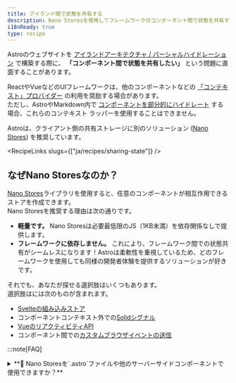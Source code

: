 ```yaml
---
title: アイランド間で状態を共有する
description: Nano Storesを使用してフレームワークのコンポーネント間で状態を共有する方法を学びます。
i18nReady: true
type: recipe
---
```



Astroのウェブサイトを [アイランドアーキテクチャ / パーシャルハイドレーション](/ja/concepts/islands/) で構築する際に、 **「コンポーネント間で状態を共有したい」** という問題に直面することがあります。

ReactやVueなどのUIフレームワークは、他のコンポーネントなどの [「コンテキスト」プロバイダー](https://react.dev/learn/passing-data-deeply-with-context) の利用を奨励する場合があります。   
ただし、AstroやMarkdown内で [コンポーネントを部分的にハイドレート](/ja/guides/framework-components/#インタラクティブなコンポーネント) する場合、これらのコンテキスト ラッパーを使用することはできません。

Astroは、クライアント側の共有ストレージに別のソリューション ([Nano Stores](https://github.com/nanostores/nanostores)) を推奨しています。

<RecipeLinks slugs={["ja/recipes/sharing-state"]} />

## なぜNano Storesなのか？

[Nano Stores](https://github.com/nanostores/nanostores)ライブラリを使用すると、任意のコンポーネントが相互作用できるストアを作成できます。   
Nano Storesを推奨する理由は次の通りです。
- **軽量です。** Nano Storesは必要最低限のJS（1KB未満）を依存関係なしで提供します。
- **フレームワークに依存しません。** これにより、フレームワーク間での状態共有がシームレスになります！Astroは柔軟性を重視しているため、どのフレームワークを使用しても同様の開発者体験を提供するソリューションが好きです。

それでも、あなたが探せる選択肢はいくつもあります。   
選択肢はには次のものが含まれます。
- [Svelteの組み込みストア](https://svelte.dev/tutorial/writable-stores)
- コンポーネントコンテキスト外での[Solidシグナル](https://www.solidjs.com/docs/latest)
- [VueのリアクティビティAPI](https://vuejs.org/guide/scaling-up/state-management.html#simple-state-management-with-reactivity-api)
- コンポーネント間での[カスタムブラウザイベントの送信](https://developer.mozilla.org/en-US/docs/Web/Events/Creating_and_triggering_events)

:::note[FAQ]

<details>
<summary>**🙋 Nano Storesを`.astro`ファイルや他のサーバーサイドコンポーネントで使用できますか？**</summary>
Nano Storesは `<script>` タグ内で [`.astro` コンポーネント間での状態を共有する](/ja/recipes/sharing-state/) ことができます。   
ただし、次の制限があるため、サーバーサイドコンポーネントのフロントマターでNano Storesを使用することは推奨されません。

- `.astro`ファイルや [ノンハイドレート コンポーネント](/ja/guides/framework-components/#インタラクティブなコンポーネント) からストアに書き込んでも、 [クライアントサイドコンポーネント](/ja/reference/directives-reference/#クライアントディレクティブ) が受け取る値には影響しません。
- Nano Storeをクライアントサイドコンポーネントに "prop"として渡すことはできません。
- Astroコンポーネントは再レンダリングされないため、`.astro`ファイルからの変更を保存するようにサブスクライブすることはできません。

これらの制限を理解した上で使用する必要がある場合は、Nano Storesを試してみてください！   
Nano Storesは **クライアント** の変更に反応するように構築されているので注意してください。

</details>

<details>
<summary>**🙋 SvelteストアはNano Storesとどう比較されますか？**</summary>

**Nano Storesと[Svelteストア](https://svelte.dev/tutorial/writable-stores)は非常に似ています！** 実際、[Nano StoresはSvelteストアで使用されるのと同じ`$`ショートカット](https://github.com/nanostores/nanostores#svelte)をサブスクリプションに使用できます。

サードパーティのライブラリを避けたい場合は、[Svelteストア](https://svelte.dev/tutorial/writable-stores)が優れたアイランド間のコミュニケーションツールになります。

それでも、次のような理由であれば、Nano Storesの方がいいかもしれません。   
a) ["objects"](https://github.com/nanostores/nanostores#maps)や[async state](https://github.com/nanostores/nanostores#lazy-stores)用のアドオンが好きな場合   
b) Svelteと他のUIフレームワーク（PreactやVueなど）間で通信したい場合

</details>

<details>
<summary>**🙋 SolidシグナルはNano Storesとどう比較されますか？**</summary>

Solidを使用した際に、[signals](https://www.solidjs.com/docs/latest#createsignal)や[stores](https://www.solidjs.com/docs/latest#createstore)をコンポーネントの外に移動してみたことがあるかもしれません。
これは、Solidのアイランド間で状態を共有する素晴らしい方法です！
共有ファイルからシグナルをエクスポートしてみましょう。

```js
// sharedStore.js
import { createSignal } from 'solid-js';

export const sharedCount = createSignal(0);
```
...そして、この`sharedCount`をインポートするすべてのコンポーネントは同じ状態を共有します。
この方法はうまく機能しますが、次のような理由であれば、Nano Storesの方がいいかもしれません。   
a) ["objects"](https://github.com/nanostores/nanostores#maps)や[async state](https://github.com/nanostores/nanostores#lazy-stores)用のアドオンが好きな場合   
b) Solidと他のUIフレームワーク（PreactやVueなど）間で通信したい場合
</details>
:::

## Nano Storesのインストール

使い始めるには、Nano Storesと、お好みのUIフレームワーク用のヘルパーパッケージをインストールしてください。

<UIFrameworkTabs>
  <Fragment slot="preact">
  ```shell
  npm install nanostores @nanostores/preact
  ```
  </Fragment>
  <Fragment slot="react">
  ```shell
  npm install nanostores @nanostores/react
  ```
  </Fragment>
  <Fragment slot="solid">
  ```shell
  npm install nanostores @nanostores/solid
  ```
  </Fragment>
  <Fragment slot="svelte">
  ```shell
  npm install nanostores
  ```
  :::note
  ヘルパーパッケージはありません！Nano Storesは標準的なSvelteストアと同様に使用できます。
  :::
  </Fragment>
  <Fragment slot="vue">
  ```shell
  npm install nanostores @nanostores/vue
  ```
  </Fragment>
  <Fragment slot="lit">
  ```shell
  npm install nanostores @nanostores/lit
  ```
  </Fragment>
</UIFrameworkTabs>

ここから[Nano Stores使用ガイド](https://github.com/nanostores/nanostores#guide)に遷移するか、以下の例に従って進めてください！

## 使用例 - eコマースのカートフライアウト

簡単なeコマースインターフェースを構築するとしましょう。   
以下の3つのインタラクティブな要素があります。
- 「カートに追加」送信フォーム
- カートに追加されたアイテムを表示するフライアウトメニュー
- カートフライアウトメニューのトグル

<LoopingVideo sources={[{ src: '/videos/stores-example.mp4', type: 'video/mp4' }]} />

_[**完成した例**](https://github.com/withastro/astro/tree/main/examples/with-nanostores) をあなたのマシンやオンラインでStackBlitzを介して試してみてください。_

あなたの基本的なAstroファイルは次のようになります。

```astro
---
// src/pages/index.astro
import CartFlyoutToggle from '../components/CartFlyoutToggle';
import CartFlyout from '../components/CartFlyout';
import AddToCartForm from '../components/AddToCartForm';
---

<!DOCTYPE html>
<html lang="en">
<head>...</head>
<body>
  <header>
    <nav>
      <a href="/">Astro storefront</a>
      <CartFlyoutToggle client:load />
    </nav>
  </header>
  <main>
    <AddToCartForm client:load>
    <!-- ... -->
    </AddToCartForm>
  </main>
  <CartFlyout client:load />
</body>
</html>
```

### 「atoms」を使用する

`CartFlyoutToggle`がクリックされたときに`CartFlyout`を開くようにしましょう。

まず、新しいJSまたはTSファイルを作成して、ストアを含めます。   
このために["atoms"](https://github.com/nanostores/nanostores#atoms)を使用します。

```js
// src/cartStore.js
import { atom } from 'nanostores';

export const isCartOpen = atom(false);
```

次に、このストアを読み取りや書き込みが必要なファイルにインポートします。   
まず、`CartFlyoutToggle`を接続します。

<UIFrameworkTabs>
<Fragment slot="preact">
```jsx
// src/components/CartFlyoutToggle.jsx
import { useStore } from '@nanostores/preact';
import { isCartOpen } from '../cartStore';

export default function CartButton() {
  // `useStore`フックでストアの値を読み取る
  const $isCartOpen = useStore(isCartOpen);
  // インポートされたストアに`.set`を使って書き込む
  return (
    <button onClick={() => isCartOpen.set(!$isCartOpen)}>Cart</button>
  )
}
```
</Fragment>
<Fragment slot="react">
```jsx
// src/components/CartFlyoutToggle.jsx
import { useStore } from '@nanostores/react';
import { isCartOpen } from '../cartStore';

export default function CartButton() {
  // `useStore`フックでストアの値を読み取る
  const $isCartOpen = useStore(isCartOpen);
  // インポートされたストアに`.set`を使って書き込む
  return (
    <button onClick={() => isCartOpen.set(!$isCartOpen)}>Cart</button>
  )
}
```
</Fragment>
<Fragment slot="solid">
```jsx
// src/components/CartFlyoutToggle.jsx
import { useStore } from '@nanostores/solid';
import { isCartOpen } from '../cartStore';

export default function CartButton() {
  // `useStore`フックでストアの値を読み取る
  const $isCartOpen = useStore(isCartOpen);
  // インポートされたストアに`.set`を使って書き込む
  return (
    <button onClick={() => isCartOpen.set(!$isCartOpen())}>Cart</button>
  )
}
```
</Fragment>
<Fragment slot="svelte">
```svelte
<!--src/components/CartFlyoutToggle.svelte-->
<script>
  import { isCartOpen } from '../cartStore';
</script>

<!-- "$"を使用してストアの値を読み取る -->
<button on:click={() => isCartOpen.set(!$isCartOpen)}>Cart</button>
```
</Fragment>
<Fragment slot="vue">
```vue
<!--src/components/CartFlyoutToggle.vue-->
<template>
  <!-- インポートされたストアに`.set`を使って書き込む -->
  <button @click="isCartOpen.set(!$isCartOpen)">Cart</button>
</template>

<script setup>
  import { isCartOpen } from '../cartStore';
  import { useStore } from '@nanostores/vue';

  // `useStore`フックでストアの値を読み取る
  const $isCartOpen = useStore(isCartOpen);
</script>
```
</Fragment>
<Fragment slot="lit">
```ts
// src/components/CartFlyoutToggle.ts
import { LitElement, html } from 'lit';
import { isCartOpen } from '../cartStore';

export class CartFlyoutToggle extends LitElement {
  handleClick() {
    isCartOpen.set(!isCartOpen.get());
  }

  render() {
    return html`
      <button @click="${this.handleClick}">Cart</button>
    `;
  }
}

customElements.define('cart-flyout-toggle', CartFlyoutToggle);
```
</Fragment>
</UIFrameworkTabs>

次に、`CartFlyout`コンポーネントから`isCartOpen`を読み取ります。

<UIFrameworkTabs>
<Fragment slot="preact">
```jsx
// src/components/CartFlyout.jsx
import { useStore } from '@nanostores/preact';
import { isCartOpen } from '../cartStore';

export default function CartFlyout() {
  const $isCartOpen = useStore(isCartOpen);

  return $isCartOpen ? <aside>...</aside> : null;
}
```
</Fragment>
<Fragment slot="react">
```jsx
// src/components/CartFlyout.jsx
import { useStore } from '@nanostores/react';
import { isCartOpen } from '../cartStore';

export default function CartFlyout() {
  const $isCartOpen = useStore(isCartOpen);

  return $isCartOpen ? <aside>...</aside> : null;
}
```
</Fragment>
<Fragment slot="solid">
```jsx
// src/components/CartFlyout.jsx
import { useStore } from '@nanostores/solid';
import { isCartOpen } from '../cartStore';

export default function CartFlyout() {
  const $isCartOpen = useStore(isCartOpen);

  return $isCartOpen() ? <aside>...</aside> : null;
}
```
</Fragment>
<Fragment slot="svelte">
```svelte
<!--src/components/CartFlyout.svelte-->
<script>
  import { isCartOpen } from '../cartStore';
</script>

{#if $isCartOpen}
<aside>...</aside>
{/if}
```
</Fragment>
<Fragment slot="vue">
```vue
<!--src/components/CartFlyout.vue-->
<template>
  <aside v-if="$isCartOpen">...</aside>
</template>

<script setup>
  import { isCartOpen } from '../cartStore';
  import { useStore } from '@nanostores/vue';

  const $isCartOpen = useStore(isCartOpen);
</script>
```
</Fragment>
<Fragment slot="lit">
```ts
// src/components/CartFlyout.ts
import { isCartOpen } from '../cartStore';
import { LitElement, html } from 'lit';
import { StoreController } from '@nanostores/lit';

export class CartFlyout extends LitElement {
  private cartOpen = new StoreController(this, isCartOpen);

  render() {
    return this.cartOpen.value ? html`<aside>...</aside>` : null;
  }
}

customElements.define('cart-flyout', CartFlyout);

```
</Fragment>
</UIFrameworkTabs>

### 「maps」を使用する

:::tip
**[maps](https://github.com/nanostores/nanostores#maps)は、定期的にオブジェクトに書き込みを行う場合に最適な選択肢です！**   
標準の`atom`が提供する`get()`および`set()`ヘルパーに加えて、個々のオブジェクトキーを効率的に更新するための`.setKey()`関数も使用できます。
:::

では、カート内のアイテムを追跡してみましょう。   
重複を避け、「数量」を追跡するために、アイテムのIDをキーとしてカートをオブジェクトとして保存できます。   
これに[maps](https://github.com/nanostores/nanostores#maps)を使用します。

先ほどの`cartStore.js`に`cartItem`ストアを追加しましょう。   
型を定義したい場合はTypeScriptファイルに切り替えることもできます。

<JavascriptFlavorTabs>
  <Fragment slot="js">
  ```js
  // src/cartStore.js
  import { atom, map } from 'nanostores';

  export const isCartOpen = atom(false);

  /**
   * @typedef {Object} CartItem
   * @property {string} id
   * @property {string} name
   * @property {string} imageSrc
   * @property {number} quantity
   */

  /** @type {import('nanostores').MapStore<Record<string, CartItem>>} */
  export const cartItems = map({});
  ```
  </Fragment>
  <Fragment slot="ts">
  ```ts
  // src/cartStore.ts
  import { atom, map } from 'nanostores';

  export const isCartOpen = atom(false);

  export type CartItem = {
    id: string;
    name: string;
    imageSrc: string;
    quantity: number;
  }

  export const cartItems = map<Record<string, CartItem>>({});
  ```
  </Fragment>
</JavascriptFlavorTabs>

次に、コンポーネントが使用できるように`addCartItem`ヘルパーをエクスポートします。
- **アイテムがカートに存在しない場合**、数量1でアイテムを追加します。
- **アイテムがカートに存在する場合**、数量を1つ増やします。

<JavascriptFlavorTabs>
  <Fragment slot="js">
  ```js
  // src/cartStore.js
  ...
  export function addCartItem({ id, name, imageSrc }) {
    const existingEntry = cartItems.get()[id];
    if (existingEntry) {
      cartItems.setKey(id, {
        ...existingEntry,
        quantity: existingEntry.quantity + 1,
      })
    } else {
      cartItems.setKey(
        id,
        { id, name, imageSrc, quantity: 1 }
      );
    }
  }
  ```
  </Fragment>
  <Fragment slot="ts">
  ```ts
  // src/cartStore.ts
  ...
  type ItemDisplayInfo = Pick<CartItem, 'id' | 'name' | 'imageSrc'>;
  export function addCartItem({ id, name, imageSrc }: ItemDisplayInfo) {
    const existingEntry = cartItems.get()[id];
    if (existingEntry) {
      cartItems.setKey(id, {
        ...existingEntry,
        quantity: existingEntry.quantity + 1,
      });
    } else {
      cartItems.setKey(
        id,
        { id, name, imageSrc, quantity: 1 }
      );
    }
  }
  ```
  </Fragment>
</JavascriptFlavorTabs>

:::note
<details>

<summary>**🙋 なぜここで `useStore` ヘルパーではなく `.get()` を使用するのですか？**</summary>

ここで、React / Preact / Solid / Vue の例で使用した `useStore` ヘルパーの代わりに、`cartItems.get()` を呼び出していることに気づいたかと思います。   
これは、**useStoreはコンポーネントの再レンダリングをトリガーするためのもの**だからです。言い換えると、ストアの値がUIにレンダリングされるときはいつでも `useStore` を使用する必要があります。   
**イベント**（この場合は `addToCart`）がトリガーされたときに値を読み込んでおり、その値をレンダリングしようとしているわけではないので、ここでは `useStore` は必要ありません。
</details>
:::

ストアを設置すれば、フォームが送信されるたびに `AddToCartForm` 内でこの関数を呼び出すことができます。   
また、カートのフライアウトメニューを開き、カートの全体の概要を表示できるようにします。

<UIFrameworkTabs>
<Fragment slot="preact">
```jsx
// src/components/AddToCartForm.jsx
import { addCartItem, isCartOpen } from '../cartStore';

export default function AddToCartForm({ children }) {
  // わかりやすくするためにアイテム情報をハードコーディングします！
  const hardcodedItemInfo = {
    id: 'astronaut-figurine',
    name: 'Astronaut Figurine',
    imageSrc: '/images/astronaut-figurine.png',
  }

  function addToCart(e) {
    e.preventDefault();
    isCartOpen.set(true);
    addCartItem(hardcodedItemInfo);
  }

  return (
    <form onSubmit={addToCart}>
      {children}
    </form>
  )
}
```
</Fragment>
<Fragment slot="react">
```jsx
// src/components/AddToCartForm.jsx
import { addCartItem, isCartOpen } from '../cartStore';

export default function AddToCartForm({ children }) {
  // わかりやすくするためにアイテム情報をハードコーディングします！
  const hardcodedItemInfo = {
    id: 'astronaut-figurine',
    name: 'Astronaut Figurine',
    imageSrc: '/images/astronaut-figurine.png',
  }

  function addToCart(e) {
    e.preventDefault();
    isCartOpen.set(true);
    addCartItem(hardcodedItemInfo);
  }

  return (
    <form onSubmit={addToCart}>
      {children}
    </form>
  )
}
```
</Fragment>
<Fragment slot="solid">
```jsx
// src/components/AddToCartForm.jsx
import { addCartItem, isCartOpen } from '../cartStore';

export default function AddToCartForm({ children }) {
  // わかりやすくするためにアイテム情報をハードコーディングします！
  const hardcodedItemInfo = {
    id: 'astronaut-figurine',
    name: 'Astronaut Figurine',
    imageSrc: '/images/astronaut-figurine.png',
  }

  function addToCart(e) {
    e.preventDefault();
    isCartOpen.set(true);
    addCartItem(hardcodedItemInfo);
  }

  return (
    <form onSubmit={addToCart}>
      {children}
    </form>
  )
}
```
</Fragment>
<Fragment slot="svelte">
```svelte
<!--src/components/AddToCartForm.svelte-->
<form on:submit|preventDefault={addToCart}>
  <slot></slot>
</form>

<script>
  import { addCartItem, isCartOpen } from '../cartStore';

  // わかりやすくするためにアイテム情報をハードコーディングします！
  const hardcodedItemInfo = {
    id: 'astronaut-figurine',
    name: 'Astronaut Figurine',
    imageSrc: '/images/astronaut-figurine.png',
  }

  function addToCart() {
    isCartOpen.set(true);
    addCartItem(hardcodedItemInfo);
  }
</script>
```
</Fragment>
<Fragment slot="vue">
```vue
<!--src/components/AddToCartForm.vue-->
<template>
  <form @submit="addToCart">
    <slot></slot>
  </form>
</template>

<script setup>
  import { addCartItem, isCartOpen } from '../cartStore';

  // わかりやすくするためにアイテム情報をハードコーディングします！
  const hardcodedItemInfo = {
    id: 'astronaut-figurine',
    name: 'Astronaut Figurine',
    imageSrc: '/images/astronaut-figurine.png',
  }

  function addToCart(e) {
    e.preventDefault();
    isCartOpen.set(true);
    addCartItem(hardcodedItemInfo);
  }
</script>
```
</Fragment>
<Fragment slot="lit">
```ts
// src/components/AddToCartForm.ts
import { LitElement, html } from 'lit';
import { isCartOpen, addCartItem } from '../cartStore';

export class AddToCartForm extends LitElement {
  static get properties() {
    return {
      item: { type: Object },
    };
  }

  constructor() {
    super();
    this.item = {};
  }

  addToCart(e) {
    e.preventDefault();
    isCartOpen.set(true);
    addCartItem(this.item);
  }

  render() {
    return html`
      <form @submit="${this.addToCart}">


        <slot></slot>
      </form>
    `;
  }
}
customElements.define('add-to-cart-form', AddToCartForm);
```
</Fragment>
</UIFrameworkTabs>

最後に、カートアイテムを `CartFlyout` 内にレンダリングします。

<UIFrameworkTabs>
<Fragment slot="preact">
```jsx
// src/components/CartFlyout.jsx
import { useStore } from '@nanostores/preact';
import { isCartOpen, cartItems } from '../cartStore';

export default function CartFlyout() {
  const $isCartOpen = useStore(isCartOpen);
  const $cartItems = useStore(cartItems);

  return $isCartOpen ? (
    <aside>
      {Object.values($cartItems).length ? (
        <ul>
          {Object.values($cartItems).map(cartItem => (
            <li>
              <img src={cartItem.imageSrc} alt={cartItem.name} />
              <h3>{cartItem.name}</h3>
              <p>Quantity: {cartItem.quantity}</p>
            </li>
          ))}
        </ul>
      ) : <p>Your cart is empty!</p>}
    </aside>
  ) : null;
}
```
</Fragment>
<Fragment slot="react">
```jsx
// src/components/CartFlyout.jsx
import { useStore } from '@nanostores/react';
import { isCartOpen, cartItems } from '../cartStore';

export default function CartFlyout() {
  const $isCartOpen = useStore(isCartOpen);
  const $cartItems = useStore(cartItems);

  return $isCartOpen ? (
    <aside>
      {Object.values($cartItems).length ? (
        <ul>
          {Object.values($cartItems).map(cartItem => (
            <li>
              <img src={cartItem.imageSrc} alt={cartItem.name} />
              <h3>{cartItem.name}</h3>
              <p>Quantity: {cartItem.quantity}</p>
            </li>
          ))}
        </ul>
      ) : <p>Your cart is empty!</p>}
    </aside>
  ) : null;
}
```
</Fragment>
<Fragment slot="solid">
```jsx
// src/components/CartFlyout.jsx
import { useStore } from '@nanostores/solid';
import { isCartOpen, cartItems } from '../cartStore';

export default function CartFlyout() {
  const $isCartOpen = useStore(isCartOpen);
  const $cartItems = useStore(cartItems);

  return $isCartOpen() ? (
    <aside>
      {Object.values($cartItems()).length ? (
        <ul>
          {Object.values($cartItems()).map(cartItem => (
            <li>
              <img src={cartItem.imageSrc} alt={cartItem.name} />
              <h3>{cartItem.name}</h3>
              <p>Quantity: {cartItem.quantity}</p>
            </li>
          ))}
        </ul>
      ) : <p>Your cart is empty!</p>}
    </aside>
  ) : null;
}
```
</Fragment>
<Fragment slot="svelte">
```svelte
<!--src/components/CartFlyout.svelte-->
<script>
  import { isCartOpen, cartItems } from '../cartStore';
</script>

{#if $isCartOpen}
  {#if Object.values($cartItems).length}
    <aside>
      {#each Object.values($cartItems) as cartItem}
      <li>
        <img src={cartItem.imageSrc} alt={cartItem.name} />
        <h3>{cartItem.name}</h3>
        <p>Quantity: {cartItem.quantity}</p>
      </li>
      {/each}
    </aside>
  {:else}
    <p>Your cart is empty!</p>
  {/if}
{/if}
```
</Fragment>
<Fragment slot="vue">
```vue
<!--src/components/CartFlyout.vue-->
<template>
  <aside v-if="$isCartOpen">
    <ul v-if="Object.values($cartItems).length">
      <li v-for="cartItem in Object.values($cartItems)" v-bind:key="cartItem.name">
        <img :src=cartItem.imageSrc :alt=cartItem.name />
        <h3>{{cartItem.name}}</h3>
        <p>Quantity: {{cartItem.quantity}}</p>
      </li>
    </ul>
    <p v-else>Your cart is empty!</p>
  </aside>
</template>

<script setup>
  import { cartItems, isCartOpen } from '../cartStore';
  import { useStore } from '@nanostores/vue';

  const $isCartOpen = useStore(isCartOpen);
  const $cartItems = useStore(cartItems);
</script>
```
</Fragment>
<Fragment slot="lit">
```ts
// src/components/CartFlyout.ts
import { LitElement, html } from 'lit';
import { isCartOpen, cartItems } from '../cartStore';
import { StoreController } from '@nanostores/lit';

export class CartFlyoutLit extends LitElement {
  private cartOpen = new StoreController(this, isCartOpen);
  private getCartItems = new StoreController(this, cartItems);

  renderCartItem(cartItem) {
    return html`
      <li>
        <img src="${cartItem.imageSrc}" alt="${cartItem.name}" />
        <h3>${cartItem.name}</h3>
        <p>Quantity: ${cartItem.quantity}</p>
      </li>
    `;
  }

  render() {
    return this.cartOpen.value
      ? html`
          <aside>
            ${
              Object.values(this.getCartItems.value).length
                ? html`
                  <ul>
                    ${Object.values(this.getCartItems.value).map((cartItem) =>
                      this.renderCartItem(cartItem)
                    )}
                  </ul>
                `
                : html`<p>Your cart is empty!</p>`
            }
          </aside>
        `
      : null;
  }
}

customElements.define('cart-flyout', CartFlyoutLit);
```
</Fragment>
</UIFrameworkTabs>

これで、銀河系で最小のJSバンドルを持つ完全にインタラクティブなeコマースのサンプルが完成しました 🚀

[**完成した例を試してみてください**](https://github.com/withastro/astro/tree/main/examples/with-nanostores) 自分のマシンまたはStackBlitzでオンラインで試してみましょう！
